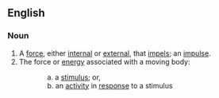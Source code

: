 == English ==

=== Noun ===

#A [[force]], either [[internal]] or [[external]], that [[impels]]; an [[impulse]].
#The force or [[energy]] associated with a moving body:
:: a. a [[stimulus]]; or,
:: b. an [[activity]] in [[response]] to a stimulus